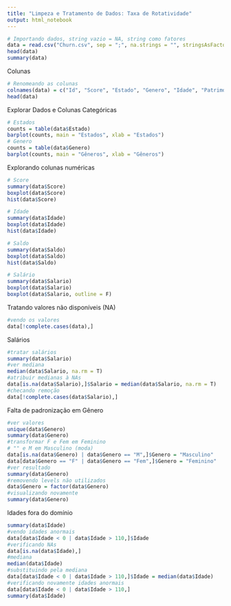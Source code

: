 ```yaml
---
title: "Limpeza e Tratamento de Dados: Taxa de Rotatividade"
output: html_notebook
---
```


```r
# Importando dados, string vazio = NA, string como fatores
data = read.csv("Churn.csv", sep = ";", na.strings = "", stringsAsFactors = T)
head(data)
summary(data)
```
Colunas
```r
# Renomeando as colunas
colnames(data) = c("Id", "Score", "Estado", "Genero", "Idade", "Patrimonio", "Saldo", "Produtos", "TemCartCredito", "Ativo", "Salario", "Saiu")
head(data)
```
Explorar Dados e Colunas Categóricas
```r
# Estados
counts = table(data$Estado)
barplot(counts, main = "Estados", xlab = "Estados")
# Genero
counts = table(data$Genero)
barplot(counts, main = "Gêneros", xlab = "Gêneros")
```
Explorando colunas numéricas
```r
# Score
summary(data$Score)
boxplot(data$Score)
hist(data$Score)
```

```r
# Idade
summary(data$Idade)
boxplot(data$Idade)
hist(data$Idade)
```

```r
# Saldo
summary(data$Saldo)
boxplot(data$Saldo)
hist(data$Saldo)
```

```r
# Salário
summary(data$Salario)
boxplot(data$Salario)
boxplot(data$Salario, outline = F)
```
Tratando valores não disponíveis (NA)
```r
#vendo os valores
data[!complete.cases(data),]
```
Salários
```r
#tratar salários
summary(data$Salario)
#ver mediana
median(data$Salario, na.rm = T)
#atribuir medianas à NAs
data[is.na(data$Salario),]$Salario = median(data$Salario, na.rm = T)
#checando remoção
data[!complete.cases(data$Salario),]
```
Falta de padronização em Gênero
```r
#ver valores
unique(data$Genero)
summary(data$Genero)
#transformar F e Fem em Feminino
# "" e M em Masculino (moda)
data[is.na(data$Genero) | data$Genero == "M",]$Genero = "Masculino"
data[data$Genero == "F" | data$Genero == "Fem",]$Genero = "Feminino"
#ver resultado
summary(data$Genero)
#removendo levels não utilizados
data$Genero = factor(data$Genero)
#visualizando novamente
summary(data$Genero)
```
Idades fora do domínio
```r
summary(data$Idade)
#vendo idades anormais
data[data$Idade < 0 | data$Idade > 110,]$Idade
#verificando NAs
data[is.na(data$Idade),]
#mediana
median(data$Idade)
#substituindo pela mediana
data[data$Idade < 0 | data$Idade > 110,]$Idade = median(data$Idade)
#verificando novamente idades anormais
data[data$Idade < 0 | data$Idade > 110,]
summary(data$Idade)
```